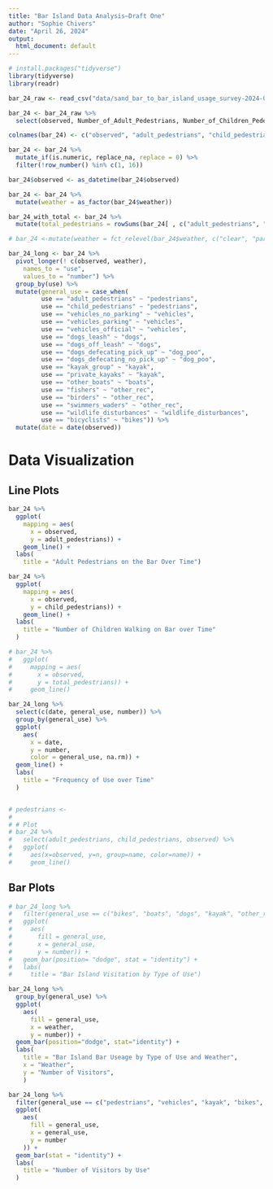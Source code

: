 ```yaml
---
title: "Bar Island Data Analysis—Draft One"
author: "Sophie Chivers"
date: "April 26, 2024"
output:
  html_document: default
---
```


```r
# install.packages("tidyverse")
library(tidyverse)
library(readr)
```

```r
bar_24_raw <- read_csv("data/sand_bar_to_bar_island_usage_survey-2024-04-17_08.05.40.csv")

```

```r
bar_24 <- bar_24_raw %>%
  select(observed, Number_of_Adult_Pedestrians, Number_of_Children_Pedestrians,Vehicles_that_drove_on_the_Bar_without_parking_or_picking_up_passengers, Vehicles_that_drove_on_to_the_Bar_and_parked, Vehicles_that_drove_on_the_Bar_for_official_purposes__park_vehicle_headed_to_Bar_Island__Bar_Harbor_Police__or_municipal, Dogs_on_leash, Dogs_off_leash, Number_of_instances_of_dogs_defecating_and_owners_picking_it_up, Number_of_instances_of_dogs_defecating_and_owners_NOT_picking_it_up, `Number_of_private_kayak_groups_(arriving_with_personal_vehicles)`, Number_of_private_kayaks_launched, Number_of_other_boats_launched, Number_of_people_fishing, Number_of_people_birding, Number_of_people_in_the_water, `Number_of_wildlife_disturbances_(if_a_dog_disturbs_a_group_of_birds_count_as_one)_`, Number_of_bicyclists, Current_Weather) 

colnames(bar_24) <- c("observed", "adult_pedestrians", "child_pedestrians","vehicles_no_parking", "vehicles_parking", "vehicles_official", "dogs_leash", "dogs_off_leash", "dogs_defecating_pick_up", "dogs_defecating_no_pick_up", "kayak_group", "private_kayaks", "other_boats", "fishers", "birders", "swimmers_waders", "wildlife_disturbances", "bicyclists", "weather")

bar_24 <- bar_24 %>% 
  mutate_if(is.numeric, replace_na, replace = 0) %>%
  filter(!row_number() %in% c(1, 16))

bar_24$observed <- as_datetime(bar_24$observed)

bar_24 <- bar_24 %>%
  mutate(weather = as_factor(bar_24$weather))

bar_24_with_total <- bar_24 %>%
  mutate(total_pedestrians = rowSums(bar_24[ , c("adult_pedestrians", "child_pedestrians")], na.rm=TRUE))

# bar_24 <-mutate(weather = fct_relevel(bar_24$weather, c("clear", "partly cloudy", "overcast", "rain")))

```

```r
bar_24_long <- bar_24 %>%
  pivot_longer(! c(observed, weather),
    names_to = "use",
    values_to = "number") %>%
  group_by(use) %>%
  mutate(general_use = case_when(
         use == "adult_pedestrians" ~ "pedestrians", 
         use == "child_pedestrians" ~ "pedestrians", 
         use == "vehicles_no_parking" ~ "vehicles", 
         use == "vehicles_parking" ~ "vehicles",
         use == "vehicles_official" ~ "vehicles",
         use == "dogs_leash" ~ "dogs", 
         use == "dogs_off_leash" ~ "dogs",
         use == "dogs_defecating_pick_up" ~ "dog_poo", 
         use == "dogs_defecating_no_pick_up" ~ "dog_poo",
         use == "kayak_group" ~ "kayak", 
         use == "private_kayaks" ~ "kayak", 
         use == "other_boats" ~ "boats", 
         use == "fishers" ~ "other_rec", 
         use == "birders" ~ "other_rec", 
         use == "swimmers_waders" ~ "other_rec", 
         use == "wildlife_disturbances" ~ "wildlife_disturbances", 
         use == "bicyclists" ~ "bikes")) %>%
  mutate(date = date(observed))
```

# Data Visualization
## Line Plots

```r
bar_24 %>%
  ggplot(
    mapping = aes(
      x = observed, 
      y = adult_pedestrians)) +
    geom_line() + 
  labs( 
    title = "Adult Pedestrians on the Bar Over Time")

bar_24 %>%
  ggplot(
    mapping = aes(
      x = observed, 
      y = child_pedestrians)) +
    geom_line() + 
  labs(
    title = "Number of Children Walking on Bar over Time"
  )

# bar_24 %>%
#   ggplot(
#     mapping = aes(
#       x = observed, 
#       y = total_pedestrians)) +
#     geom_line() 

bar_24_long %>%
  select(c(date, general_use, number)) %>%
  group_by(general_use) %>%
  ggplot( 
    aes( 
      x = date, 
      y = number, 
      color = general_use, na.rm)) + 
  geom_line() + 
  labs(
    title = "Frequency of Use over Time"
  )


# pedestrians <- 
#   
# # Plot
# bar_24 %>% 
#   select(adult_pedestrians, child_pedestrians, observed) %>%
#   ggplot( 
#     aes(x=observed, y=n, group=name, color=name)) +
#     geom_line()
```

## Bar Plots
```r
# bar_24_long %>%
#   filter(general_use == c("bikes", "boats", "dogs", "kayak", "other_rec", "pedestrians", "vehicles", "wildlife_disturbances")) %>%
#   ggplot(
#     aes(
#       fill = general_use, 
#       x = general_use, 
#       y = number)) + 
#   geom_bar(position= "dodge", stat = "identity") + 
#   labs( 
#     title = "Bar Island Visitation by Type of Use")

bar_24_long %>%
  group_by(general_use) %>%
  ggplot( 
    aes(
      fill = general_use,
      x = weather, 
      y = number)) + 
  geom_bar(position="dodge", stat="identity") + 
  labs( 
    title = "Bar Island Bar Useage by Type of Use and Weather", 
    x = "Weather",
    y = "Number of Visitors", 
    ) 

bar_24_long %>%
  filter(general_use == c("pedestrians", "vehicles", "kayak", "bikes", "dogs")) %>%
  ggplot( 
    aes(
      fill = general_use,
      x = general_use, 
      y = number
    )) +
  geom_bar(stat = "identity") + 
  labs(
    title = "Number of Visitors by Use"
  )

```
